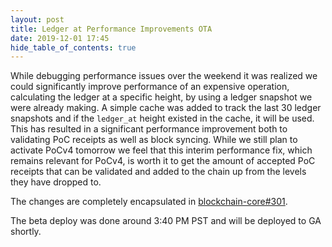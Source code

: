```yaml
---
layout: post
title: Ledger at Performance Improvements OTA
date: 2019-12-01 17:45
hide_table_of_contents: true
---
```


While debugging performance issues over the weekend it was realized we could significantly improve
performance of an expensive operation, calculating the ledger at a specific height, by using a
ledger snapshot we were already making. A simple cache was added to track the last 30 ledger
snapshots and if the `ledger_at` height existed in the cache, it will be used. This has resulted in
a significant performance improvement both to validating PoC receipts as well as block syncing.
While we still plan to activate PoCv4 tomorrow we feel that this interim performance fix, which
remains relevant for PoCv4, is worth it to get the amount of accepted PoC receipts that can be
validated and added to the chain up from the levels they have dropped to.

<!--truncate-->

The changes are completely encapsulated in
[blockchain-core#301](https://github.com/helium/blockchain-core/pull/301).

The beta deploy was done around 3:40 PM PST and will be deployed to GA shortly.
